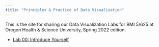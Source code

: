 ```yaml
---
title: "Principles & Practice of Data Visualization"
---
```


This is the site for sharing our Data Visualization Labs for BMI 5/625 at Oregon Health & Science University, Spring 2022 edition.

- [Lab 00: Introduce Yourself](00-install_name_plot.html)

<!-- - [Lab 01: Nathan's Hot Dog Eating Context](01-eda_hot_dogs.html) -->
<!--     - Slides -->
<!--       - [R/Tidyverse Refresher](slides/01-slides.html) ([pdf](slides/01-slides.pdf)) -->
<!--       - [ggplot crash course](slides/01b-slides.html) -->
<!--     - Dataset 1: [http://bit.ly/cs631-hotdog](http://bit.ly/cs631-hotdog) -->
<!--     - Dataset 2: [http://bit.ly/cs631-hotdog-affiliated](http://bit.ly/cs631-hotdog-affiliated) -->
<!--     - Addendum: [01-addendum.html](01-addendum.html) -->
<!-- - [Lab 02: MoMA Museum Tour](02-moma.html) -->
<!--     - [Slides](slides/02-slides.html) ([pdf](slides/02-slides.pdf)) -->
<!--     - Dataset: [http://bit.ly/cs631-moma](http://bit.ly/cs631-moma) -->
<!--     - Dataset Cleaning *(optional)*: [02a-moma-cleaning.html](02a-moma-cleaning.html) -->
<!--     - Addendum: [02-addendum.html](02-addendum.html) -->
<!-- - [Lab 03: Colors with Animal Sounds](03-colors.html) -->
<!--     - [Slides](slides/03-slides.html) ([pdf](slides/03-slides.pdf)) -->
<!--     - Dataset: [http://bit.ly/cs631-meow](http://bit.ly/cs631-meow) -->
<!--     - Dataset Cleaning *(optional)*: [03a-meow-cleaning.html](03a-meow-cleaning.html) -->
<!-- - [Lab 04: Tidy Data + Distributions](04-challenge_rev.html) -->
<!--     - [Slides](slides/04-slides.html) ([pdf](slides/04-slides.pdf)) -->
<!--     - [Visualizing Distributions](https://stevenbedrick.github.io/data-vis-labs-2022/04-distributions.html) -->
<!-- - [Lab 05: Tables & Fonts](05-tables-challenge.html) -->
<!--     - [Reference Lab](05-tables.html) -->
<!-- - [Lab 06: Publishing](06-blogdown.html) -->
<!-- - [Lab 07: Shiny](07-shiny.html) -->
<!-- - [Lab 08: Maps](08-maps.html) -->
<!-- - [Lab 09: Tableau](09-tableau.html) -->

<!-- 
Old stuff from previous times around...
#---
#- [Lab 04: Tidy Data + Distributions](04-challenge.html)
#    - [Slides](slides/04-slides.html)
#    - [Reference lab](04-distributions.html)
#- [Lab 05: Fonts & Tables](05-tables.html)
#    - The actual in-class lab focused on "Take a sad plot & make it better"
#- Lab 06: The Tada!-verse
#    - [Slides on `xaringan`](slides/06-slides_xaringan.html)
#    - [Slides on `blogdown`](slides/06-slides_blogdown.html)
#- Lab 07: Making a Shareable Site
#    - [Pre-work slides](slides/07-prework-slides_blogdown.html)
#    - [In-class slides](slides/07-slides_blogdown.html)
#- Lab 11: One Dataset, Visualized 11 Ways
#    - [Slides](slides/11-slides.html)
#- Lab 12: Wrap-up
#    - [Slides](slides/12-slides.html)
#---
-->